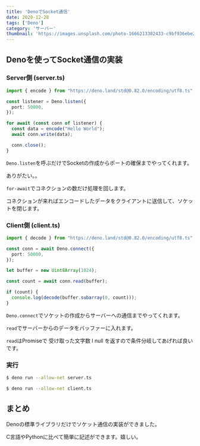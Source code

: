 ```yaml
---
title: 'DenoでSocket通信'
date: 2020-12-28
tags: ['Deno']
category: 'サーバー'
thumbnail: 'https://images.unsplash.com/photo-1666213302433-c9bf936ebe27?crop=entropy&cs=tinysrgb&fit=max&fm=jpg&ixid=MnwzNzQ1NzR8MHwxfHJhbmRvbXx8fHx8fHx8fDE2NjY1MjIwOTQ&ixlib=rb-4.0.3&q=80&w=1080'
---
```


## Denoを使ってSocket通信の実装

### Server側 (server.ts)

```typescript
import { encode } from "https://deno.land/std@0.82.0/encoding/utf8.ts";

const listener = Deno.listen({
  port: 50000,
});

for await (const conn of listener) {
  const data = encode("Hello World");
  await conn.write(data);

  conn.close();
}
```

`Deno.listen`を呼ぶだけでSocketの作成からポートの確保までやってくれます。

ありがたい。。

`for-await`でコネクションの数だけ処理を回します。

コネクションが来ればエンコードしたデータをクライアントに送信して、ソケットを閉じます。

### Client側 (client.ts)

```typescript
import { decode } from "https://deno.land/std@0.82.0/encoding/utf8.ts";

const conn = await Deno.connect({
  port: 50000,
});

let buffer = new Uint8Array(1024);

const count = await conn.read(buffer);

if (count) {
  console.log(decode(buffer.subarray(0, count)));
}
```

`Deno.connect`でソケットの作成からサーバーへの通信までやってくれます。

`read`でサーバーからのデータをバッファーに入れます。

`read`はPromiseで 受け取った文字数 l null を返すので条件分岐してあげれば良いです。

### 実行

```bash
$ deno run --allow-net server.ts
```

```bash
$ deno run --allow-net client.ts
```

## まとめ

Denoの標準ライブラリだけでソケット通信の実装ができました。

C言語やPythonに比べて簡単に記述ができます。嬉しい。
